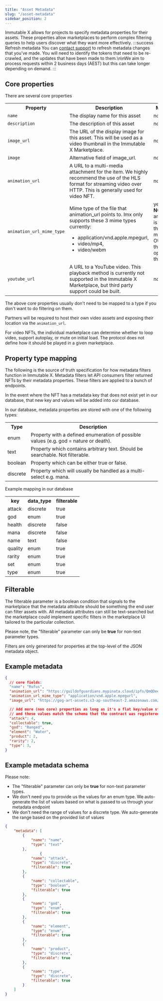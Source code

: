 ```yaml
---
title: "Asset Metadata"
slug: "/asset-metadata"
sidebar_position: 2
---
```

Immutable X allows for projects to specify metadata properties for their assets. These properties allow marketplaces to perform complex filtering queries to help users discover what they want more effectively.
:::success Refresh metadata
You can [contact support](https://support.immutable.com/hc/en-us/requests/new) to refresh metadata changes that you've made. You will need to identify the tokens that need to be re-crawled, and the updates that have been made to them.\n\nWe aim to process requests within 2 business days (AEST) but this can take longer depending on demand.
:::

## Core properties

There are several core properties
<table>
  <tr>
    <th>
      Property
    </th>
    <th>
      Description
    </th>
    <th>
      Mandatory
    </th>
  </tr>
  <tr>
    <td>
      <code>name</code>
    </td>
    <td>
      The display name for this asset	
    </td>
    <td>
      no
    </td>
  </tr>
  <tr>
    <td>
      <code>description</code>
    </td>
    <td>
      The description of this asset	
    </td>
    <td>
      no
    </td>
  </tr>
  <tr>
    <td>
      <code>image_url</code>
    </td>
    <td>
      The URL of the display image for this asset. This will be used as a video thumbnail in the Immutable X Marketplace.
    </td>
    <td>
      no
    </td>
  </tr>
  <tr>
    <td>
      <code>image</code>
    </td>
    <td>
      Alternative field of image_url.	
    </td>
    <td>
      no
    </td>
  </tr>
  <tr>
    <td>
      <code>animation_url</code>
    </td>
    <td>
      A URL to a multi-media attachment for the item. We highly recommend the use of the HLS format for streaming video over HTTP. This is generally used for video NFT.	
    </td>
    <td>
      no
    </td>
  </tr>
  <tr>
    <td>
      <code>animation_url_mime_type</code>
    </td>
    <td>
      Mime type of the file that animation_url points to. Imx only supports these 3 mime types currently: <ul><li>application/vnd.apple.mpegurl,</li> <li>video/mp4,</li> <li>video/webm</li></ul>
    </td>
    <td>
      yes* 
      <br />
      <strong>NOTE:</strong> When animation_url is specified, this field is mandatory. Otherwise this field is optional like the others.
    </td>
  </tr>
  <tr>
    <td>
      <code>youtube_url</code>
    </td>
    <td>
      A URL to a YouTube video. This playback method is currently not supported in the Immutable X Marketplace, but third party support could be built.	
    </td>
    <td>
      no
    </td>
  </tr>
</table>

The above core properties usually don't need to be mapped to a type if you don't want to do filtering on them.

Partners will be required to host their own video assets and exposing their location via the `animation_url`.

For video NFTs, the individual marketplace can determine whether to loop video, support autoplay, or mute on initial load. The protocol does not define how it should be played in a given marketplace.

## Property type mapping

The following is the source of truth specification for how metadata filters function in Immutable X. Metadata filters let API consumers filter returned NFTs by their metadata properties. These filters are applied to a bunch of endpoints.

In the event where the NFT has a metadata key that does not exist yet in our database, that new key and values will be added into our database.

In our database, metadata properties are stored with one of the following types:

<table>
  <tr>
    <th>Type</th>
    <th>Description</th>
  </tr>
  <tr>
    <td>enum</td>
    <td>Property with a defined enumeration of possible values (e.g. god = nature or death).</td>
  </tr>
  <tr>
    <td>text</td>
    <td>Property which contains arbitrary text. Should be searchable. Not filterable.</td>
  </tr>
  <tr>
    <td>boolean</td>
    <td>Property which can be either true or false.</td>
  </tr>
  <tr>
    <td>discrete</td>
    <td>Property which will usually be handled as a multi-select e.g. mana.</td>
  </tr>
</table>

Example mapping in our database
<table>
  <tr>
    <th>key</th>
    <th>data_type</th>
    <th>filterable</th>
  </tr>
  <tr>
    <td>attack</td>
    <td>discrete</td>
    <td>true</td>
  </tr>
  <tr>
    <td>god</td>
    <td>enum</td>
    <td>true</td>
  </tr>
  <tr>
    <td>health</td>
    <td>discrete</td>
    <td>false</td>
  </tr>
  <tr>
    <td>mana</td>
    <td>discrete</td>
    <td>false</td>
  </tr>
  <tr>
    <td>name</td>
    <td>text</td>
    <td>false</td>
  </tr>
  <tr>
    <td>quality</td>
    <td>enum</td>
    <td>true</td>
  </tr>
  <tr>
    <td>rarity</td>
    <td>enum</td>
    <td>true</td></tr>
  <tr>
    <td>set</td>
    <td>enum</td>
    <td>true</td>
  </tr>
  <tr>
    <td>type</td>
    <td>enum</td>
    <td>true</td>
  </tr>
</table>

## Filterable
The filterable parameter is a boolean condition that signals to the marketplace that the metadata attribute should be something the end user can filter assets with. All metadata attributes can still be text-searched but the marketplace could implement specific filters in the marketplace UI tailored to the particular collection.

Please note, the "filterable" parameter can only be **true** for non-text parameter types.

Filters are only generated for properties at the top-level of the JSON metadata object.
## Example metadata
```json
{
  // core fields:
  "name": "Rufus",
  "animation_url": "https://guildofguardians.mypinata.cloud/ipfs/QmQDee8BPDfAH2ykRX375AWJwYZcbbJQa8wHokrSnMLLUC/HLS/Base/CollectionAsset_Hero_Rufus_Base.m3u8",
  "animation_url_mime_type": "application/vnd.apple.mpegurl",
  "image_url": "https://gog-art-assets.s3-ap-southeast-2.amazonaws.com/Content/Thumbnails/Heroes/Rufus/Thumbnail_Hero_Rufus_Base.png",

  // Add more (non core) properties as long as it's a flat key/value structure 
  // and these values match the schema that the contract was registered with
  "attack": 4,
  "collectable": true,
  "god": "Ranged",
  "element": "Water",
  "product": 2,
  "rarity": 2,
  "type": 3,
}
```

## Example metadata schema
Please note:
  * The "filterable" parameter can only be **true** for non-text parameter types.
  * We don't need you to provide us the values for an enum type. We auto-generate the list of values based on what is passed to us through your metadata endpoint
  * We don't need the range of values for a discrete type. We auto-generate the range based on the provided list of values 

```json
{
    "metadata": [
        {
            "name": "name",
            "type": "text"
        },
                {
            "name": "attack",
            "type": "discrete",
            "filterable": true
        },
        {
            "name": "collectable",
            "type": "boolean",
            "filterable": true
        },
        {
            "name": "god",
            "type": "enum",
            "filterable": true
        },
        {
            "name": "element",
            "type": "enum",
            "filterable": true
        },
        {
            "name": "product",
            "type": "discrete",
            "filterable": true
        },
        {
            "name": "type",
            "type": "discrete",
            "filterable": true
        }
    ]
}
```
